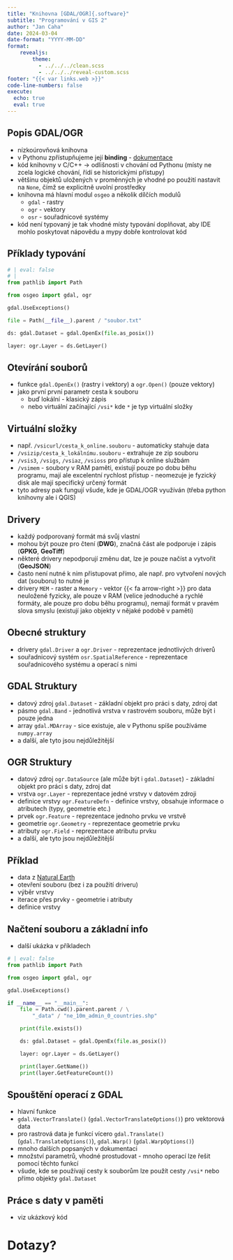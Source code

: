 ```yaml
---
title: "Knihovna [GDAL/OGR]{.software}"
subtitle: "Programování v GIS 2"
author: "Jan Caha"
date: 2024-03-04
date-format: "YYYY-MM-DD"
format: 
    revealjs:
        theme: 
          - ../../../clean.scss 
          - ../../../reveal-custom.scss
footer: "{{< var links.web >}}"
code-line-numbers: false
execute:
  echo: true
  eval: true
---
```


## Popis [GDAL/OGR]{.software}

- nízkoúrovňová knihovna
- v Pythonu zpřístupňujeme její **binding** - [dokumentace](https://gdal.org/api/python/osgeo.html)
- kód knihovny v [C/C++]{.software} -> odlišnosti v chování od Pythonu (místy ne zcela logické chování, řídí se historickými přístupy)
- většinu objektů uložených v proměnných je vhodné po použití nastavit na `None`, čímž se explicitně uvolní prostředky
- knihovna má hlavní modul `osgeo` a několik dílčích modulů
  -  `gdal` - rastry
  -  `ogr` - vektory
  -  `osr` - souřadnicové systémy 
- kód není typovaný je tak vhodné místy typování doplňovat, aby IDE mohlo poskytovat nápovědu a [mypy]{.software} dobře kontrolovat kód

## Příklady typování

```python
# | eval: false
# |
from pathlib import Path

from osgeo import gdal, ogr

gdal.UseExceptions()

file = Path(__file__).parent / "soubor.txt"

ds: gdal.Dataset = gdal.OpenEx(file.as_posix())

layer: ogr.Layer = ds.GetLayer()
```

## Otevírání souborů

- funkce `gdal.OpenEx()` (rastry i vektory) a `ogr.Open()` (pouze vektory)
- jako první první parametr cesta k souboru
  - buď lokální - klasický zápis
  - nebo virtuální začínající `/vsi*` kde `*` je typ virtuální složky

## Virtuální složky

- např. `/vsicurl/cesta_k_online.souboru` - automaticky stahuje data
- `/vsizip/cesta_k_lokálnímu.souboru` - extrahuje ze zip souboru
- `/vsis3`, `/vsigs`, `/vsiaz`, `/vsioss` pro přístup k online službám
- `/vsimem` - soubory v RAM paměti, existují pouze po dobu běhu programu, mají ale excelentní rychlost přístup - neomezuje je fyzický disk ale mají specifický určený formát
- tyto adresy pak fungují všude, kde je [GDAL/OGR]{.software} využíván (třeba python knihovny ale i [QGIS]{.software}) 

## Drivery

- každý podporovaný formát má svůj vlastní
- mohou být pouze pro čtení (**DWG**), značná část ale podporuje i zápis (**GPKG**, **GeoTiff**)
- některé drivery nepodporují změnu dat, lze je pouze načíst a vytvořit (**GeoJSON**)
- často není nutné k nim přistupovat přímo, ale např. pro vytvoření nových dat (souboru) to nutné je
- drivery `MEM` - raster a `Memory` - vektor {{< fa arrow-right >}} pro data neuložené fyzicky, ale pouze v RAM (velice jednoduché a rychlé formáty, ale pouze pro dobu běhu programu), nemají formát v pravém slova smyslu (existují jako objekty v nějaké podobě v paměti)

## Obecné struktury

- drivery `gdal.Driver` a `ogr.Driver` - reprezentace jednotlivých driverů
- souřadnicový systém `osr.SpatialReference` - reprezentace souřadnicového systému a operací s nimi

## GDAL Struktury

- datový zdroj `gdal.Dataset` - základní objekt pro práci s daty, zdroj dat
- pásmo `gdal.Band` - jednotlivá vrstva v rastrovém souboru, může být i pouze jedna
- array `gdal.MDArray` - sice existuje, ale v Pythonu spíše používáme `numpy.array` 
- a další, ale tyto jsou nejdůležitější
 
## OGR Struktury

- datový zdroj `ogr.DataSource` (ale může být i `gdal.Dataset`) - základní objekt pro práci s daty, zdroj dat
- vrstva `ogr.Layer` - reprezentace jedné vrstvy v datovém zdroji
- definice vrstvy `ogr.FeatureDefn` - definice vrstvy, obsahuje informace o atributech (typy, geometrie etc.)
- prvek `ogr.Feature` - reprezentace jednoho prvku ve vrstvě
- geometrie `ogr.Geometry` - reprezentace geometrie prvku
- atributy `ogr.Field` - reprezentace atributu prvku
- a další, ale tyto jsou nejdůležitější 

## Příklad

- data z [Natural Earth](https://www.naturalearthdata.com/)
- otevření souboru (bez i za použití driveru)
- výběr vrstvy
- iterace přes prvky - geometrie i atributy
- definice vrstvy

## Načtení souboru a základní info

- další ukázka v příkladech

```python
# | eval: false
from pathlib import Path

from osgeo import gdal, ogr

gdal.UseExceptions()

if __name__ == "__main__":
    file = Path.cwd().parent.parent / \
        "_data" / "ne_10m_admin_0_countries.shp"

    print(file.exists())

    ds: gdal.Dataset = gdal.OpenEx(file.as_posix())

    layer: ogr.Layer = ds.GetLayer()

    print(layer.GetName())
    print(layer.GetFeatureCount())
```

## Spouštění operací z GDAL

- hlavní funkce
- `gdal.VectorTranslate()` (`gdal.VectorTranslateOptions()`) pro vektorová data
- pro rastrová data je funkcí vícero `gdal.Translate()` (`gdal.TranslateOptions()`), `gdal.Warp()` (`gdal.WarpOptions()`)
- mnoho dalších popsaných v dokumentaci
- množství parametrů, vhodné prostudovat - mnoho operací lze řešit pomocí těchto funkcí
- všude, kde se používají cesty k souborům lze použít cesty `/vsi*` nebo přímo objekty `gdal.Dataset`

## Práce s daty v paměti

- viz ukázkový kód

# Dotazy? {.center}
